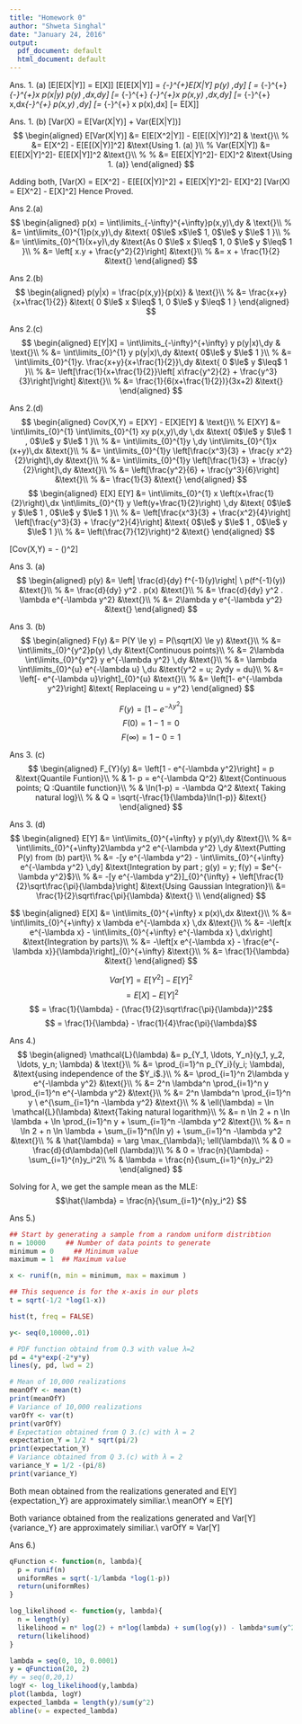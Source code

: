 ```yaml
---
title: "Homework 0"
author: "Shweta Singhal"
date: "January 24, 2016"
output:
  pdf_document: default
  html_document: default
---
```

Ans. 1.  (a) \[E[E[X|Y]] = E[X]\]
\[E[E[X|Y]] = \int\limits_{-\infty}^{+\infty}E[X|Y] p(y) \,dy\]
\[ = \int\limits_{-\infty}^{+\infty} \int\limits_{-\infty}^{+\infty}x p(x|y) p(y) \,dx\,dy\]
\[= \int\limits_{-\infty}^{+\infty} \int\limits_{-\infty}^{+\infty}x p(x,y) \,dx\,dy\]
\[= \int\limits_{-\infty}^{+\infty} x\,dx\int\limits_{-\infty}^{+\infty} p(x,y) \,dy\]
\[= \int\limits_{-\infty}^{+\infty} x p(x)\,dx\]
\[= E[X]\]

Ans. 1.  (b)
\[Var(X) = E[Var(X|Y)] + Var(E[X|Y])\]
$$
\begin{aligned}
  E[Var(X|Y)] &= E[E[X^2|Y]] - E[E[(X|Y)]^2]
  & \text{}\\
%
&= E[X^2] - E[E[(X|Y)]^2] 
  &\text{Using 1. (a) }\\
%
Var(E[X|Y]) &= E[E[X|Y]^2]- E[E[X|Y]]^2
  &\text{}\\
  %
%
&= E[E[X|Y]^2]- E[X]^2
  &\text{Using 1. (a)}
\end{aligned}
$$

Adding both,  \[Var(X) = E[X^2] - E[E[(X|Y)]^2] + E[E[X|Y]^2]- E[X]^2\]
\[Var(X) = E[X^2] - E[X]^2\]
Hence Proved.

Ans 2.(a)
$$
\begin{aligned}
  p(x) = \int\limits_{-\infty}^{+\infty}p(x,y)\,dy
  & \text{}\\
%
&= \int\limits_{0}^{1}p(x,y)\,dy
  &\text{ 0$\le$ x$\le$ 1, 0$\le$ y $\le$ 1 }\\
%
&= \int\limits_{0}^{1}(x+y)\,dy
  &\text{As 0 $\le$ x $\leq$ 1, 0 $\le$ y $\leq$ 1 }\\
%
&= \left[ x.y + \frac{y^2}{2}\right]
  &\text{}\\
%
&= x + \frac{1}{2}
  &\text{}
\end{aligned}
$$

Ans 2.(b)
$$
\begin{aligned}
  p(y|x) = \frac{p(x,y)}{p(x)}
  & \text{}\\
%
&= \frac{x+y}{x+\frac{1}{2}}
  &\text{ 0 $\le$ x $\leq$ 1, 0 $\le$ y $\leq$ 1 }
\end{aligned}
$$

Ans 2.(c)
$$
\begin{aligned}
  E[Y|X] = \int\limits_{-\infty}^{+\infty} y p(y|x)\,dy
  & \text{}\\
%
&= \int\limits_{0}^{1} y p(y|x)\,dy
  &\text{  0$\le$ y $\le$ 1 }\\
%
&= \int\limits_{0}^{1}y. \frac{x+y}{x+\frac{1}{2}}\,dy
  &\text{ 0 $\le$ y $\leq$ 1 }\\
%
&= \left[\frac{1}{x+\frac{1}{2}}\left[ x\frac{y^2}{2} + \frac{y^3}{3}\right]\right]
  &\text{}\\
%
&= \frac{1}{6(x+\frac{1}{2})}(3x+2)
  &\text{}
\end{aligned}
$$

Ans 2.(d)
$$
\begin{aligned}
  Cov(X,Y) = E[XY] - E[X]E[Y]
  & \text{}\\
%
E[XY] &= \int\limits_{0}^{1} \int\limits_{0}^{1} xy p(x,y)\,dy \,dx
  &\text{ 0$\le$ y $\le$ 1 , 0$\le$ y $\le$ 1 }\\
%
&= \int\limits_{0}^{1}y \,dy \int\limits_{0}^{1}x (x+y)\,dx
  &\text{}\\
%
&= \int\limits_{0}^{1}y \left[\frac{x^3}{3} + \frac{y x^2}{2}\right]\,dy
  &\text{}\\
%
&= \int\limits_{0}^{1}y \left[\frac{1}{3} + \frac{y}{2}\right]\,dy
  &\text{}\\
%
&= \left[\frac{y^2}{6} + \frac{y^3}{6}\right]
  &\text{}\\
%
&= \frac{1}{3}
  &\text{}  
\end{aligned}  
$$
$$
\begin{aligned}
E[X] E[Y] &= \int\limits_{0}^{1} x \left(x+\frac{1}{2}\right)\,dx \int\limits_{0}^{1} y \left(y+\frac{1}{2}\right) \,dy
  &\text{ 0$\le$ y $\le$ 1 , 0$\le$ y $\le$ 1 }\\
%
&= \left[\frac{x^3}{3} + \frac{x^2}{4}\right] \left[\frac{y^3}{3} + \frac{y^2}{4}\right]
  &\text{ 0$\le$ y $\le$ 1 , 0$\le$ y $\le$ 1 }\\
%
&= \left(\frac{7}{12}\right)^2
  &\text{}
\end{aligned}
$$

\[Cov(X,Y) = \frac{1}{3} - \left(\frac{7}{12}\right)^2\]

Ans 3. (a)
$$
\begin{aligned}
p(y) &= \left| \frac{d}{dy} f^{-1}(y)\right| \  p(f^{-1}(y))
  &\text{}\\
%
&= \frac{d}{dy} y^2 . p(x)
  &\text{}\\
%
&= \frac{d}{dy} y^2 . \lambda e^{-\lambda y^2}
  &\text{}\\
%
&= 2\lambda y e^{-\lambda y^2}
  &\text{}  
\end{aligned}
$$

Ans 3. (b)
$$
\begin{aligned}
F(y) &= P(Y \le y) = P(\sqrt(X) \le y)
  &\text{}\\
%
&= \int\limits_{0}^{y^2}p(y) \,dy
  &\text{Continuous points}\\
%
&= 2\lambda \int\limits_{0}^{y^2} y e^{-\lambda y^2} \,dy
  &\text{}\\
%
&= \lambda \int\limits_{0}^{u} e^{-\lambda u} \,du
  &\text{y^2 = u; 2ydy = du}\\  
%
&= \left[- e^{-\lambda u}\right]_{0}^{u} 
  &\text{}\\
%  
&= \left[1- e^{-\lambda y^2}\right] 
  &\text{ Replaceing u = y^2}
\end{aligned}
$$

$$ F(y) = \left[1- e^{-\lambda y^2}\right] $$
$$ F(0) = 1-1 = 0 $$
$$ F(\infty) = 1-0 = 1 $$

Ans 3. (c)
$$
\begin{aligned}
F_{Y}(y) &= \left[1 - e^{-\lambda y^2}\right] = p 
  &\text{Quantile Funtion}\\
%
& 1- p = e^{-\lambda Q^2} 
  &\text{Continuous points; Q :Quantile function}\\
%
& \ln(1-p) = -\lambda Q^2
  &\text{ Taking natural log}\\
%
& Q = \sqrt{-\frac{1}{\lambda}\ln(1-p)}
  &\text{}
\end{aligned}
$$

Ans 3. (d)
$$
\begin{aligned}
E[Y] &= \int\limits_{0}^{+\infty} y p(y)\,dy
  &\text{}\\
%
&= \int\limits_{0}^{+\infty}2\lambda y^2 e^{-\lambda y^2} \,dy
  &\text{Putting P(y) from (b) part}\\
%
&= -[y e^{-\lambda y^2} - \int\limits_{0}^{+\infty} e^{-\lambda y^2} \,dy]
  &\text{Integration by part ; g(y) = y; f(y) = $e^{-\lambda y^2}$}\\  
%
&= -[y e^{-\lambda y^2}]_{0}^{\infty} + \left[\frac{1}{2}\sqrt\frac{\pi}{\lambda}\right] 
  &\text{Using Gaussian Integration}\\
&= \frac{1}{2}\sqrt\frac{\pi}{\lambda}
  &\text{}    \\  
\end{aligned}
$$

$$
\begin{aligned}
E[X] &= \int\limits_{0}^{+\infty} x p(x)\,dx
  &\text{}\\
%
&= \int\limits_{0}^{+\infty} x \lambda e^{-\lambda x} \,dx
  &\text{}\\
%
&= -\left[x e^{-\lambda x} - \int\limits_{0}^{+\infty} e^{-\lambda x} \,dx\right]
  &\text{Integration by parts}\\
%
&= -\left[x e^{-\lambda x} - \frac{e^{-\lambda x}}{\lambda}\right]_{0}^{+\infty}
  &\text{}\\
%
&= \frac{1}{\lambda}
  &\text{}  
\end{aligned}
$$

$$Var[Y] = E[Y^2]- E[Y]^2$$
$$ = E[X]- E[Y]^2$$
$$ = \frac{1}{\lambda} - (\frac{1}{2}\sqrt\frac{\pi}{\lambda})^2$$
$$ = \frac{1}{\lambda} - \frac{1}{4}\frac{\pi}{\lambda}$$

Ans 4.)
$$
\begin{aligned}
\mathcal{L}(\lambda) &= p_{Y_1, \ldots, Y_n}(y_1, y_2, \ldots, y_n; \lambda)
  & \text{}\\
%
&= \prod_{i=1}^n p_{Y_i}(y_i; \lambda), 
  &\text{using independence of the $Y_i$.}\\
%
&= \prod_{i=1}^n 2\lambda y e^{-\lambda y^2}
  &\text{}\\  
%
&= 2^n \lambda^n \prod_{i=1}^n y \prod_{i=1}^n e^{-\lambda y^2}
  &\text{}\\    
%
&= 2^n \lambda^n \prod_{i=1}^n y \ e^{\sum_{i=1}^n -\lambda y^2}
  &\text{}\\    
%
& \ell(\lambda) = \ln \mathcal{L}(\lambda)
 &\text{Taking natural logarithm}\\      
%
&= n \ln 2 + n \ln \lambda + \ln \prod_{i=1}^n y + \sum_{i=1}^n -\lambda y^2
  &\text{}\\       
%
&= n \ln 2 + n \ln \lambda + \sum_{i=1}^n(\ln y) + \sum_{i=1}^n -\lambda y^2
  &\text{}\\         
%
& \hat{\lambda} = \arg \max_{\lambda}\; \ell(\lambda)\\  
%
& 0 = \frac{d}{d\lambda}(\ell (\lambda))\\
%
& 0 = \frac{n}{\lambda} - \sum_{i=1}^{n}y_i^2\\
%
& \lambda = \frac{n}{\sum_{i=1}^{n}y_i^2}
\end{aligned}
$$

Solving for $\lambda$, we get the sample mean as the MLE:
$$\hat{\lambda} = \frac{n}{\sum_{i=1}^{n}y_i^2} $$

Ans 5.)

```r
## Start by generating a sample from a random uniform distribtion
n = 10000     ## Number of data points to generate
minimum = 0     ## Minimum value
maximum = 1  ## Maximum value

x <- runif(n, min = minimum, max = maximum )

## This sequence is for the x-axis in our plots
t = sqrt(-1/2 *log(1-x))

hist(t, freq = FALSE)

y<- seq(0,10000,.01)

# PDF function obtaind from Q.3 with value λ=2
pd = 4*y*exp(-2*y*y)
lines(y, pd, lwd = 2)

# Mean of 10,000 realizations
meanOfY <- mean(t)
print(meanOfY)
# Variance of 10,000 realizations
varOfY <- var(t)
print(varOfY)
# Expectation obtained from Q 3.(c) with λ = 2
expectation_Y = 1/2 * sqrt(pi/2)
print(expectation_Y)
# Variance obtained from Q 3.(c) with λ = 2
variance_Y = 1/2 -(pi/8)
print(variance_Y)

```
Both mean obtained from the realizations generated and E[Y] {expectation_Y} are approximately similiar.\\
meanOfY $\approx$ E[Y]

Both variance obtained from the realizations generated and Var[Y] {variance_Y} are approximately similiar.\\
varOfY $\approx$ Var[Y]


Ans 6.)
```r
qFunction <- function(n, lambda){
  p = runif(n)
  uniformRes = sqrt(-1/lambda *log(1-p))
  return(uniformRes)
}

log_likelihood <- function(y, lambda){
  n = length(y)
  likelihood = n* log(2) + n*log(lambda) + sum(log(y)) - lambda*sum(y^2)
  return(likelihood)
}

lambda = seq(0, 10, 0.0001)
y = qFunction(20, 2)
#y = seq(0,20,1)
logY <- log_likelihood(y,lambda)
plot(lambda, logY)
expected_lambda = length(y)/sum(y^2)
abline(v = expected_lambda)
```
